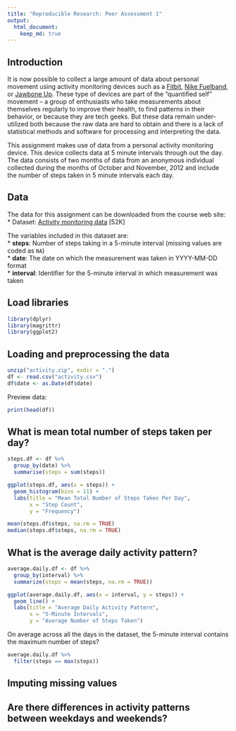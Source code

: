 ```yaml
---
title: "Reproducible Research: Peer Assessment 1"
output: 
  html_document:
    keep_md: true
---
```


## Introduction

It is now possible to collect a large amount of data about personal movement using activity monitoring devices such as a
[Fitbit](http://www.fitbit.com), [Nike Fuelband](http://www.nike.com/us/en_us/c/nikeplus-fuelband), or [Jawbone Up](https://jawbone.com/up). These type of devices are part of the "quantified self" movement -- a group of enthusiasts who take measurements about themselves regularly to improve their health, to find patterns in their behavior, or because they are tech geeks. But these data remain under-utilized both because the raw data are hard to obtain and there is a lack of statistical methods and software for processing and interpreting the data.  

This assignment makes use of data from a personal activity monitoring device. This device collects data at 5 minute intervals through out the day. The data consists of two months of data from an anonymous individual collected during the months of October and November, 2012 and include the number of steps taken in 5 minute intervals each day.  

## Data

The data for this assignment can be downloaded from the course web site:
* Dataset: [Activity monitoring data](https://d396qusza40orc.cloudfront.net/repdata%2Fdata%2Factivity.zip) [52K]  

The variables included in this dataset are:  
* **steps**: Number of steps taking in a 5-minute interval (missing values are coded as `NA`)  
* **date**: The date on which the measurement was taken in YYYY-MM-DD format  
* **interval**: Identifier for the 5-minute interval in which measurement was taken  

## Load libraries
```r
library(dplyr)
library(magrittr)
library(ggplot2)
```

## Loading and preprocessing the data
```r
unzip("activity.zip", exdir = ".")
df <- read.csv("activity.csv")
df$date <- as.Date(df$date)
```

Preview data:
```r
print(head(df))
```


## What is mean total number of steps taken per day?
```r
steps.df <- df %>%
  group_by(date) %>%
  summarise(steps = sum(steps))

ggplot(steps.df, aes(x = steps)) +
  geom_histogram(bins = 11) +
  labs(title = "Mean Total Number of Steps Taken Per Day",
       x = "Step Count",
       y = "Frequency")

mean(steps.df$steps, na.rm = TRUE)
median(steps.df$steps, na.rm = TRUE)
```


## What is the average daily activity pattern?
```r
average.daily.df <- df %>%
  group_by(interval) %>%
  summarize(steps = mean(steps, na.rm = TRUE))

ggplot(average.daily.df, aes(x = interval, y = steps)) +
  geom_line() +
  labs(title = "Average Daily Activity Pattern",
       x = "5-Minute Intervals",
       y = "Average Number of Steps Taken")
```

On average across all the days in the dataset, the 5-minute interval contains the maximum number of steps?

```r
average.daily.df %>%
  filter(steps == max(steps))
```

## Imputing missing values



## Are there differences in activity patterns between weekdays and weekends?

